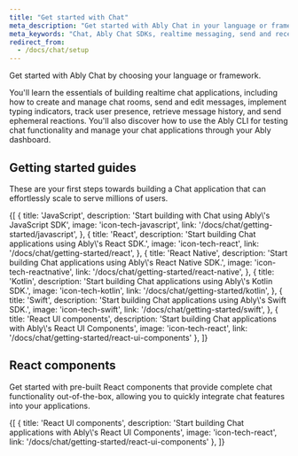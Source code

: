 ```yaml
---
title: "Get started with Chat"
meta_description: "Get started with Ably Chat in your language or framework of choice. Learn how to send and receive messages, track online presence, fetch message history, implement typing indicators, among other features."
meta_keywords: "Chat, Ably Chat SDKs, realtime messaging, send and receive messages, getting started guides, realtime communication, Ably tutorial, message history, presence and occupancy APIs, Ably CLI Chat"
redirect_from:
  - /docs/chat/setup
---
```


Get started with Ably Chat by choosing your language or framework.

You'll learn the essentials of building realtime chat applications, including how to create and manage chat rooms, send and edit messages, implement typing indicators, track user presence, retrieve message history, and send ephemeral reactions. You'll also discover how to use the Ably CLI for testing chat functionality and manage your chat applications through your Ably dashboard.

## Getting started guides

These are your first steps towards building a Chat application that can effortlessly scale to serve millions of users.

<Tiles>
{[
  {
    title: 'JavaScript',
    description: 'Start building with Chat using Ably\'s JavaScript SDK',
    image: 'icon-tech-javascript',
    link: '/docs/chat/getting-started/javascript',
  },
  {
    title: 'React',
    description: 'Start building Chat applications using Ably\'s React SDK.',
    image: 'icon-tech-react',
    link: '/docs/chat/getting-started/react',
  },
  {
    title: 'React Native',
    description: 'Start building Chat applications using Ably\'s React Native SDK.',
    image: 'icon-tech-reactnative',
    link: '/docs/chat/getting-started/react-native',
  },
  {
    title: 'Kotlin',
    description: 'Start building Chat applications using Ably\'s Kotlin SDK.',
    image: 'icon-tech-kotlin',
    link: '/docs/chat/getting-started/kotlin',
  },
  {
    title: 'Swift',
    description: 'Start building Chat applications using Ably\'s Swift SDK.',
    image: 'icon-tech-swift',
    link: '/docs/chat/getting-started/swift',
  },
  {
    title: 'React UI components',
    description: 'Start building Chat applications with Ably\'s React UI Components',
    image: 'icon-tech-react',
    link: '/docs/chat/getting-started/react-ui-components'
  },
]}
</Tiles>

## React components

Get started with pre-built React components that provide complete chat functionality out-of-the-box, allowing you to quickly integrate chat features into your applications.

<Tiles>
{[
  {
    title: 'React UI components',
    description: 'Start building Chat applications with Ably\'s React UI Components',
    image: 'icon-tech-react',
    link: '/docs/chat/getting-started/react-ui-components'
  },
]}
</Tiles>
